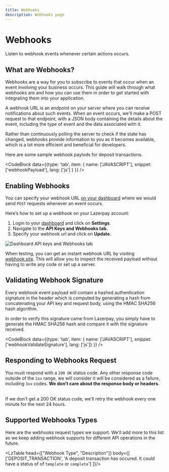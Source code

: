 ```yaml
---
title: Webhooks
description: Webhooks page
---
```


# Webhooks

Listen to webhook events whenever certain actions occurs.

<Divider className='max-w-100 mt-1 mb-8' />

## What are Webhooks?

Webhooks are a way for you to subscribe to events that occur when an event involving your business occurs. This guide will walk through what webhooks are and how you can use them in order to get started with integrating them into your application.

A webhook URL is an endpoint on your server where you can receive notifications about such events. When an event occurs, we'll make a POST request to that endpoint, with a JSON body containing the details about the event, including the type of event and the data associated with it.

<Alert>Rather than continuously polling the server to check if the state has changed, webhooks provide information to you as it becomes available, which is a lot more efficient and beneficial for developers.</Alert>

Here are some sample webhook paylods for deposit transactions.

<CodeBlock
  data={{type: 'tab', item: {
    name: ['JAVASCRIPT'], 
    snippet: ['webhookPayload'], 
    lang: ['js'] }
  }} 
/>
<Divider className='max-w-100 mt-1 mb-8' />
<br />

## Enabling Webhooks
You can specify your webhook URL <a href="#">on your dashboard</a> where we would send <code>POST</code> requests whenever an event occurs.

Here’s how to set up a webhook on your Lazerpay account:

1. Login to your <a href="#">dashboard</a> and click on <strong>Settings</strong>.
2. Navigate to the <strong>API Keys and Webhooks tab.</strong>
3. Specify your webhook url and click on <strong>Update.</strong>

![Dashboard API keys and Webhooks tab](/images/keys_and_webhooks.png)

<Alert>When testing, you can get an instant webhook URL by visiting <a href="#">webhook.site</a>. This will allow you to inspect the received payload without having to write any code or set up a server.</Alert>
<Divider className='max-w-100 mt-1 mb-8' />
<br />

## Validating Webhook Signature

Every webhook event payload will contain a hashed authentication signature in the header which is computed by generating a hash from concatenating your API key and request body, using the HMAC SHA256 hash algorithm. 

In order to verify this signature came from Lazerpay, you simply have to generate the HMAC SHA256 hash and compare it with the signature received.

<CodeBlock 
  data={{type: 'tab', item: {
    name: ['JAVASCRIPT'], 
    snippet: ['webhookValidateSignature'], 
    lang: ['js']}
  }} 
/>
<Divider className='max-w-100 mt-1 mb-8' />
<br />

## Responding to Webhooks Request
You must respond with a <code>200 OK</code> status code. Any other response code outside of the <code>2xx</code> range, we will consider it will be considered as a failure, including <code>3xx</code> codes. <strong>We don’t care about the response body or headers.</strong>

<br/>
<Alert>If we don't get a 200 OK status code, we'll retry the webhook every one minute for the next 24 hours.</Alert>
<Divider className='max-w-100 mt-1 mb-8' />
<br />

## Supported Webhooks Types
Here are the webhooks request types we support. We'll add more to this list as we keep adding webhook supports for different API operations in the future.

<LzTable head={["Webhook Type", "Description"]} body={[
  ['DEPOSIT_TRANSACTION', 'A deposit transaction has occured. It could have a status of of <code>template</code> or <code>complete</code>']
]}/>

<Divider className='max-w-100 mt-1 mb-8' />